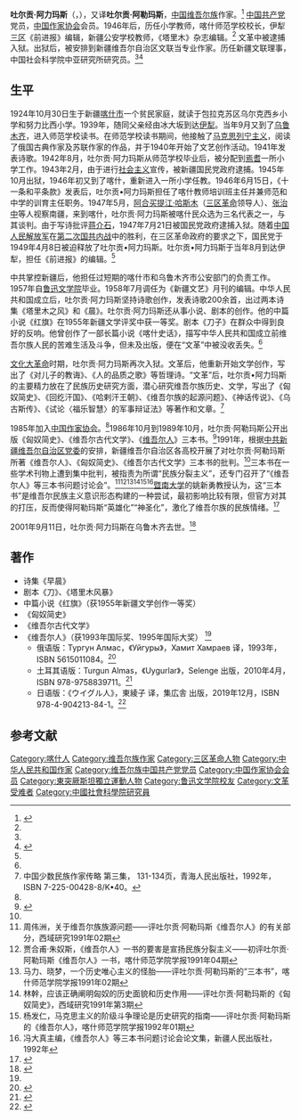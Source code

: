 '''吐尔贡·阿力玛斯'''（{{lang-ug|تۇرغۇن ئالماس}}，{{bd|1924年|10月30日|2001年|9月11日}}），又译'''吐尔贡·阿勒玛斯'''，[[中华人民共和国|中国]][[维吾尔族|维吾尔族]]作家。<ref name=zgzjw>{{Cite web |url=http://www.chinawriter.com.cn/zxhy/member/4150.shtml |title=吐尔贡·阿力玛斯 (1923～) |work=中国作家网 |access-date=2015-03-15 |archive-url=https://web.archive.org/web/20150402121114/http://www.chinawriter.com.cn/zxhy/member/4150.shtml |archive-date=2015-04-02 |dead-url=yes }}</ref> [[中国共产党|中国共产党]]党员，[[中国作家协会|中国作家协会]]会员。1946年后，历任小学教师，喀什师范学校校长，伊犁[[三区革命|三区]]《前进报》编辑，新疆公安学校教师，《塔里木》杂志编辑。<ref name=zgzjw/> 文革中被逮捕入狱。出狱后，被安排到新疆维吾尔自治区文联当专业作家。历任新疆文联理事，中国社会科学院中亚研究所研究员。<ref name=zgzjw/><ref name=wyzx>{{Cite web|title=“三个主义”对新疆教育领域的渗透及对策|url=http://www.wyzxwk.com/Article/zatan/2010/04/141255.html|accessdate=2010-04-28|work=乌有之乡网刊|archiveurl=https://web.archive.org/web/20150402180754/http://www.wyzxwk.com/Article/zatan/2010/04/141255.html|archivedate=2015-04-02|dead-url=no}}</ref>

== 生平 ==
1924年10月30日生于新疆[[喀什市|喀什市]]一个贫民家庭，就读于包拉克苏区乌尔克西乡小学和努力比西小学。1939年，随同父亲经由冰大坂到达[[伊犁|伊犁]]。当年9月又到了[[乌鲁木齐|乌鲁木齐]]，进入师范学校读书。在师范学校读书期间，他接触了[[马克思列宁主义|马克思列宁主义]]，阅读了俄国古典作家及苏联作家的作品，并于1940年开始了文艺创作活动。1941年发表诗歌。1942年8月，吐尔贡·阿力玛斯从师范学校毕业后，被分配到[[焉耆|焉耆]]一所小学工作。1943年2月，由于进行[[社会主义|社会主义]]宣传，被新疆国民党政府逮捕。1945年10月出狱，1946年初又到了喀什，重新进入一所小学任教。1946年6月15日，《十一条和平条款》发表后，吐尔贡•阿力玛斯担任了喀什教师培训班主任并兼师范和中学的训育主任职务。1947年5月，[[阿合买提江·哈斯木|阿合买提江·哈斯木]]（[[三区革命|三区革命]]领导人）、[[张治中|张治中]]等人视察南疆，来到喀什，吐尔贡·阿力玛斯被喀什民众选为三名代表之一，与其谈判。由于写诗批评[[蒋介石|蒋介石]]，1947年7月21日被国民党政府逮捕入狱。随着[[中国人民解放军|中国人民解放军]]在[[第二次国共内战|第二次国共内战]]中的胜利，在三区革命政府的要求之下，国民党于1949年4月8日被迫释放了吐尔贡•阿力玛斯。吐尔贡•阿力玛斯于当年8月到达伊犁，担任《前进报》的编辑。<ref name=传略/>

中共掌控新疆后，他担任过短期的喀什市和乌鲁木齐市公安部门的负责工作。1957年自[[鲁迅文学院|鲁迅文学院]]毕业。1958年7月调任为《新疆文艺》月刊的编辑。中华人民共和国成立后，吐尔贡·阿力玛斯坚持诗歌创作，发表诗歌200余首，出过两本诗集《塔里木之风》和《晨》。吐尔贡·阿力玛斯还从事小说、剧本的创作。他的中篇小说《红旗》在1955年新疆文学评奖中获一等奖。剧本《刀子》在群众中得到良好的反响。他曾创作了一部长篇小说《喀什史话》，描写中华人民共和国成立前维吾尔族人民的苦难生活及斗争，但未及出版，便在“文革”中被没收丢失。<ref name=传略/>

[[文化大革命|文化大革命]]时期，吐尔贡·阿力玛斯再次入狱。文革后，他重新开始文学创作，写出了《对儿子的教诲》、《人的品质之歌》等哲理诗。“文革”后，吐尔贡•阿力玛斯的主要精力放在了民族历史研究方面，潜心研究维吾尔族历史、文学，写出了《匈奴简史》、《回纥汗国》、《哈剌汗王朝》、《维吾尔族的起源问题》、《神话传说》、《乌古斯传》、《试论〈福乐智慧〉的军事辩证法》等著作和文章。<ref name=传略>中国少数民族作家传略 第三集， 131-134页，青海人民出版社，1992年， ISBN 7-225-00428-8/K•40。</ref>

1985年加入[[中国作家协会|中国作家协会]]。<ref name=zgzjw/>1986年10月到1989年10月，吐尔贡·阿勒玛斯公开出版《匈奴简史》、《维吾尔古代文学》、《[[维吾尔人_(历史著作)|维吾尔人]]》三本书。<ref>{{Cite web|title=厉声：“东突”分裂主义是旧中国遗留后患|url=http://news.ifeng.com/history/zhongguojindaishi/special/duihualisheng/detail_2014_03/28/35235937_2.shtml|accessdate=2014-03-28|work=凤凰网|archive-date=2018-09-30|archive-url=https://web.archive.org/web/20180930160722/http://news.ifeng.com/history/zhongguojindaishi/special/duihualisheng/detail_2014_03/28/35235937_2.shtml|dead-url=no}}</ref>1991年，根据[[中共新疆维吾尔自治区党委|中共新疆维吾尔自治区党委]]的安排，新疆维吾尔自治区各高校开展了对吐尔贡·阿勒玛斯所著《维吾尔人》、《匈奴简史》、《维吾尔古代文学》三本书的批判。<ref name=wyzx/>三本书在一些学术刊物上遭到集中批判，被指责为所谓“民族分裂主义”，还专门召开了“《维吾尔人》等三本书问题讨论会”。<ref>周伟洲，关于维吾尔族族源问题——评吐尔贡·阿勒玛斯《维吾尔人》的有关部分，西域研究1991年02期</ref><ref>贾合甫·朱奴斯，《维吾尔人》一书的要害是宣扬民族分裂主义——初评吐尔贡·阿勒玛斯《维吾尔人》一书，喀什师范学院学报1991年04期</ref><ref>马力、晓梦，一个历史唯心主义的怪胎——评吐尔贡·阿勒玛斯的“三本书”，喀什师范学院学报1991年02期</ref><ref>林幹，应该正确阐明匈奴的历史面貌和历史作用——评吐尔贡·阿勒玛斯的《匈奴简史》，西域研究1991年第3期</ref><ref>杨发仁，马克思主义的阶级斗争理论是历史研究的指南——评吐尔贡·阿勒玛斯的《维吾尔人》，喀什师范学院学报1992年01期</ref><ref>冯大真主编，《维吾尔人》等三本书问题讨论会论文集，新疆人民出版社，1992年</ref>[[暨南大学|暨南大学]]的姚新勇教授认为，这“三本书”是维吾尔民族主义意识形态构建的一种尝试，最初影响比较有限，但官方对其的打压，反而使得阿勒玛斯“英雄化”“神圣化”，激化了维吾尔族的民族情绪。<ref>{{Cite web|url=http://www.cuhk.edu.hk/ics/21c/media/articles/c145-201310046.pdf|title=大维吾尔文明的穿越抑或构建|journal=二十一世纪|issue=2014 2|accessdate=2020-06-10|archive-date=2019-07-11|archive-url=https://web.archive.org/web/20190711224519/http://www.cuhk.edu.hk/ics/21c/media/articles/c145-201310046.pdf|dead-url=no}}</ref>

2001年9月11日，吐尔贡·阿力玛斯在乌鲁木齐去世。<ref>{{Cite web|url=https://www.rfa.org/uyghur/erkin-tiniqlar/almas-turghun-04122019175817.html|title=ئۇيغۇرلار قەلب تۆرىدىن ئورۇن ئالغان زات-تۇرغۇن ئالماسنىڭ «ئىپار گۈلى»|website=RFA|date=2019-04-12|language=ug|accessdate=2020-06-10|archive-date=2020-11-28|archive-url=https://web.archive.org/web/20201128233133/https://www.rfa.org/uyghur/erkin-tiniqlar/almas-turghun-04122019175817.html|dead-url=no}}</ref>

== 著作 ==
* 诗集《早晨》
* 剧本《刀》、《塔里木风暴》
* 中篇小说《红旗》（获1955年新疆文学创作一等奖）
* 《匈奴简史》
* 《维吾尔古代文学》
* 《维吾尔人》（获1993年国际奖、1995年国际大奖） <ref name=zgzjw/>
**俄语版：Тургун Алмас，《Уйгуры》，Хамит Хамраев 译，1993年，ISBN 5615011084。<ref>{{Cite web|url=https://www.nli.org.il/en/books/NNL_ALEPH002211990/NLI|title= Уйгуры|website=以色列国家图书馆}}</ref>
**土耳其语版：Turgun Almas，《Uygurlar》，Selenge 出版，2010年4月，ISBN 978-9758839711。<ref>{{Cite web|url= http://www.selenge.com.tr/kitap/uygurlar/|title= Uygurlar|work= Selenge|language= tr|accessdate= 2021-01-01|archive-date= 2020-07-03|archive-url= https://web.archive.org/web/20200703215859/http://selenge.com.tr/kitap/uygurlar|dead-url= no}}</ref>
** 日语版：《ウイグル人》，東綾子 译，集広舎 出版，2019年12月，ISBN 978-4-904213-84-1。<ref>{{Cite web|url=https://shukousha.com/information/publishing/7757/|title=ウイグル人|website=集広舎|language=ja|accessdate=2020-06-10|archive-date=2020-11-30|archive-url=https://web.archive.org/web/20201130113803/https://shukousha.com/information/publishing/7757/|dead-url=no}}</ref>

== 参考文献 ==
{{reflist}}

{{Authority control}}
{{DEFAULTSORT:A}}
[[Category:喀什人|Category:喀什人]]
[[Category:维吾尔族作家|Category:维吾尔族作家]]
[[Category:三区革命人物|Category:三区革命人物]]
[[Category:中华人民共和国作家|Category:中华人民共和国作家]]
[[Category:维吾尔族中国共产党党员|Category:维吾尔族中国共产党党员]]
[[Category:中国作家协会会员|Category:中国作家协会会员]]
[[Category:東突厥斯坦獨立運動人物|Category:東突厥斯坦獨立運動人物]]
[[Category:鲁迅文学院校友|Category:鲁迅文学院校友]]
[[Category:文革受难者|Category:文革受难者]]
[[Category:中國社會科學院研究員|Category:中國社會科學院研究員]]
